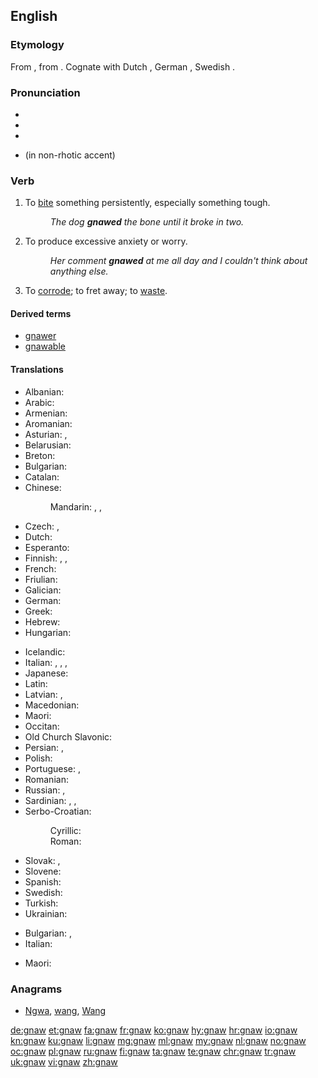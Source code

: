 ==English==

===Etymology===
From {{etyl|ang|en}} {{term|gnagan|lang=ang}}, from {{etyl|gem-pro|en}} {{m|gem-pro|*gnaganą}}. Cognate with Dutch {{term|knagen|lang=nl}}, German {{term|nagen|lang=de}}, Swedish {{term|gnaga|lang=sv}}.

===Pronunciation===
* {{IPA|/nɔː/|lang=en}}
* {{audio|en-us-gnaw.ogg|Audio (US)|lang=en}}
* {{rhymes|ɔː|lang=en}}
* {{homophones|lang=en|nor}} (in non-rhotic accent)

===Verb===
{{en-verb|gnaws|gnawing|gnawed|gnawed|past_ptc2=gnawn}}

# {{context|transitive|lang=en}} To [[bite]] something persistently, especially something tough.
#: ''The dog '''gnawed''' the bone until it broke in two.''
# {{context|intransitive|lang=en}} To produce excessive anxiety or worry.
#: ''Her comment '''gnawed''' at me all day and I couldn't think about anything else.''
# To [[corrode]]; to fret away; to [[waste]].

====Derived terms====
* [[gnawer]]
* [[gnawable]]

====Translations====
{{trans-top|to bite something persistently}}
* Albanian: {{t|sq|bren}}
* Arabic: {{t|ar|نَخَرَ}}
* Armenian: {{t|hy|կրծել}}
* Aromanian: {{t|rup|arod}}
* Asturian: {{t|ast|royer}}, {{t|ast|roer}}
* Belarusian: {{t|be|грызці|impf|tr=hrýzci|sc=Cyrl}}
* Breton: {{t|br|krignat}}
* Bulgarian: {{t+|bg|гриза|impf|tr=grizá|sc=Cyrl}}
* Catalan: {{t+|ca|rosegar}}
* Chinese:
*: Mandarin: {{t+|cmn|啃|tr=kěn|sc=Hani}}, {{t+|cmn|咬|tr=yǎo|sc=Hani}}, {{t+|cmn|噬|tr=shì|sc=Hani}}
* Czech: {{t|cs|hlodat}}, {{t|cs|hryzat}}
* Dutch: {{t+|nl|knagen}}
* Esperanto: {{t|eo|ronĝi}}
* Finnish: {{t|fi|jyrsiä}}, {{t|fi|jäytää}}, {{t+|fi|kalvaa}}
* French: {{t+|fr|ronger}}
* Friulian: {{t|fur|roseâ}}
* Galician: {{t|gl|roer}}
* German: {{t+|de|nagen}}
* Greek: {{t+|el|ροκανίζω}}
* Hebrew: {{t|he|כִּרְסֵם|tr=kirsém|sc=Hebr}}
* Hungarian: {{t+|hu|rág}}
{{trans-mid}}
* Icelandic: {{t+|is|naga}}
* Italian: {{t+|it|rodere}}, {{t|it|rosicchiare}}, {{t|it|mordicchiare}}, {{t+|it|rosicare}}
* Japanese: {{t|ja|齧る|tr=かじる, kajiru|sc=Jpan}}
* Latin: {{t|la|rōdō}}
* Latvian: {{t+|lv|kost}}, {{t|lv|krimst}}
* Macedonian: {{t|mk|гриза|impf|tr=grizá|sc=Cyrl}}
* Maori: {{t|mi|ngūngū}}
* Occitan: {{t|oc|rodejar}}
* Old Church Slavonic: {{t|cu|грꙑзти|impf|sc=Cyrs}}
* Persian: {{t+|fa|خاییدن|tr=xâyidan|sc=fa-Arab}}, {{t|fa|خسیدن|tr=xasidan|sc=fa-Arab}}
* Polish: {{t+|pl|gryźć|impf}}
* Portuguese: {{t+|pt|roer}}, {{t+|pt|morder}}
* Romanian: {{t+|ro|roade}}
* Russian: {{t+|ru|грызть|impf}}, {{t+|ru|глода́ть|impf}}
* Sardinian: {{t|sc|rodere}}, {{t|sc|arroere}}, {{t|sc|roere}}
* Serbo-Croatian:
*: Cyrillic: {{t|sh|глодати|impf}}
*: Roman: {{t+|sh|glodati|impf}}
* Slovak: {{t|sk|hlodať|impf}}, {{t|sk|hrýzť|impf}}
* Slovene: {{t+|sl|gristi|impf}}
* Spanish: {{t+|es|roer}}
* Swedish: {{t|sv|gnaga}}
* Turkish: {{t+|tr|kemirmek}}
* Ukrainian: {{t|uk|гризти|impf|tr=hrýzty|sc=Cyrl}}
{{trans-bottom}}

{{trans-top|to produce anxiety or worry}}
* Bulgarian: {{t+|bg|глождя|sc=Cyrl}}, {{t+|bg|терзая|sc=Cyrl}}
* Italian: {{t+|it|rodere}}
{{trans-mid}}
* Maori: {{t|mi|kunāwhea}}
{{trans-bottom}}

===Anagrams===
* [[Ngwa#English|Ngwa]], [[wang#English|wang]], [[Wang#English|Wang]]

[[de:gnaw]]
[[et:gnaw]]
[[fa:gnaw]]
[[fr:gnaw]]
[[ko:gnaw]]
[[hy:gnaw]]
[[hr:gnaw]]
[[io:gnaw]]
[[kn:gnaw]]
[[ku:gnaw]]
[[li:gnaw]]
[[mg:gnaw]]
[[ml:gnaw]]
[[my:gnaw]]
[[nl:gnaw]]
[[no:gnaw]]
[[oc:gnaw]]
[[pl:gnaw]]
[[ru:gnaw]]
[[fi:gnaw]]
[[ta:gnaw]]
[[te:gnaw]]
[[chr:gnaw]]
[[tr:gnaw]]
[[uk:gnaw]]
[[vi:gnaw]]
[[zh:gnaw]]